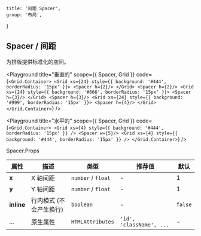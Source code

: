 
	title: '间距 Spacer',
	group: '布局',
}

## Spacer / 间距

为排版提供标准化的空间。

<Playground
	title="垂直的"
	scope={{ Spacer, Grid }}
	code={`
<Grid.Container>
  <Grid xs={24} style={{ background: '#444', borderRadius: '15px' }}>
    <Spacer h={2}/>
  </Grid>
  <Spacer h={2}/>
  <Grid xs={24} style={{ background: '#666', borderRadius: '15px' }}>
    <Spacer h={3}/>
  </Grid>
  <Spacer h={3}/>
  <Grid xs={24} style={{ background: '#999', borderRadius: '15px' }}>
    <Spacer h={4}/>
  </Grid>
</Grid.Container>
`}
/>

<Playground
	title="水平的"
	scope={{ Spacer, Grid }}
	code={`
<Grid.Container>
  <Grid xs={4} style={{ background: '#444', borderRadius: '15px' }} />
  <Spacer w={5}/>
  <Grid xs={4} style={{ background: '#444', borderRadius: '15px' }} />
</Grid.Container>
`}
/>

<Attributes edit="/pages/zh-cn/components/spacer.mdx">
<Attributes.Title>Spacer.Props</Attributes.Title>

| 属性       | 描述                    | 类型               | 推荐值                   | 默认    |
| ---------- | ----------------------- | ------------------ | ------------------------ | ------- |
| **x**      | X 轴间距                | `number` / `float` | -                        | 1       |
| **y**      | Y 轴间距                | `number` / `float` | -                        | 1       |
| **inline** | 行内模式 (不会产生换行) | `boolean`          | -                        | `false` |
| ...        | 原生属性                | `HTMLAttributes`   | `'id', 'className', ...` | -       |

</Attributes>

